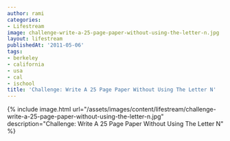 ```yaml
---
author: rami
categories:
- Lifestream
image: challenge-write-a-25-page-paper-without-using-the-letter-n.jpg
layout: lifestream
publishedAt: '2011-05-06'
tags:
- berkeley
- california
- usa
- cal
- ischool
title: 'Challenge: Write A 25 Page Paper Without Using The Letter N'
---
```


{% include image.html url="/assets/images/content/lifestream/challenge-write-a-25-page-paper-without-using-the-letter-n.jpg" description="Challenge: Write A 25 Page Paper Without Using The Letter N" %}